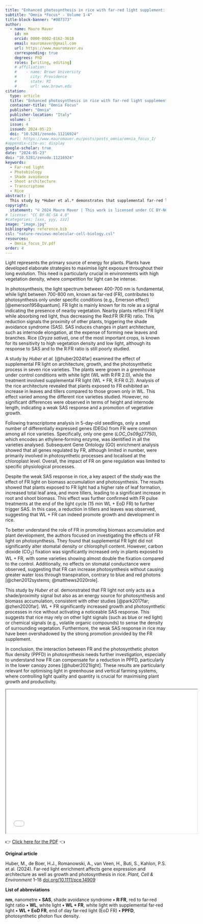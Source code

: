 ```yaml
---
title: "Enhanced photosynthesis in rice with far-red light supplement: unveiling dual roles beyond shade avoidance"
subtitle: "Omnia *Focus* - Volume 1-4"
title-block-banner: "#007373"
author:
  - name: Mauro Maver
    id: mm
    orcid: 0000-0002-8162-3618
    email: mauromaver@gmail.com
    url: https://www.mauromaver.eu
    corresponding: true
    degrees: PhD
    roles: [writing, editing]
    # affiliation: 
    #    - name: Brown University
    #      city: Providence
    #      state: RI
    #      url: www.brown.edu
citation:
  type: article
  title: "Enhanced photosynthesis in rice with far-red light supplement: unveiling dual roles beyond shade avoidance"
  container-title: "Omnia Focus"
  publisher: "Omnia"
  publisher-location: "Italy"
  volume: 1
  issue: 4
  issued: 2024-05-23
  doi: "10.5281/zenodo.11216924"
  #url: https://www.mauromaver.eu/posts/posts_omnia/omnia_focus_I/
#appendix-cite-as: display
google-scholar: true
date: "2024-05-23"
doi: "10.5281/zenodo.11216924"
keywords:
  - Far-red light
  - Photobiology
  - Shade avoidance
  - Shoot architecture
  - Transcriptome
  - Rice
abstract: |
  This study by *Huber et al.* demonstrates that supplemental far-red light significantly enhances growth and photosynthetic efficiency in rice without triggering a strong shade avoidance syndrome response. This suggests that far-red light serves a dual role as an energy source and a proximity signal. These findings are crucial for optimising light management in greenhouse and vertical farming to maximise plant productivity.
copyright:
  statement: "© 2024 Mauro Maver | This work is licensed under CC BY-NC-SA 4.0"
# license: "CC BY-NC-SA 4.0"
#categories: [xxx, yyy, zzz]
image: "image.jpg"
bibliography: reference.bib
csl: "nature-reviews-molecular-cell-biology.csl"
resources: 
  - Omnia_focus_IV.pdf
order: 4
---
```


::: drop-cap
Light represents the primary source of energy for plants. Plants have developed elaborate strategies to maximise light exposure throughout their long evolution. This need is particularly crucial in environments with high vegetation density, where competition for light can be intense.
:::

In photosynthesis, the light spectrum between 400-700 nm is fundamental, while light between 700-800 nm, known as far-red (FR), contributes to photosynthesis only under specific conditions (e.g., Emerson effect) [@emerson1958quantum]. FR light is mainly known for its role as a signal indicating the presence of nearby vegetation. Nearby plants reflect FR light while absorbing red light, thus decreasing the Red:FR (R:FR) ratio. This reduction signals the proximity of other plants, triggering the shade avoidance syndrome (SAS). SAS induces changes in plant architecture, such as internode elongation, at the expense of forming new leaves and branches. Rice (*Oryza sativa*), one of the most important crops, is known for its sensitivity to high vegetation density and low light, although its response to SAS and to the R:FR ratio is still poorly studied.

A study by *Huber et al.* [@huber2024far] examined the effect of supplemental FR light on architecture, growth, and the photosynthetic process in seven rice varieties. The plants were grown in a greenhouse under control conditions with white light (WL with R:FR 2.0), while the treatment involved supplemental FR light (WL + FR, R:FR 0.2). Analysis of the rice architecture revealed that plants exposed to FR exhibited an increase in leaves and tillers compared to those grown only in WL. This effect varied among the different rice varieties studied. However, no significant differences were observed in terms of height and internode length, indicating a weak SAS response and a promotion of vegetative growth.

Following transcriptome analysis in 5-day-old seedlings, only a small number of differentially expressed genes (DEGs) from FR were common among all rice varieties. Specifically, only one gene (*LOC_Os09g27750*), which encodes an ethylene‐forming enzyme, was identified in all the varieties analysed. Subsequent Gene Ontology (GO) enrichment analysis showed that all genes regulated by FR, although limited in number, were primarily involved in photosynthetic processes and localised at the chloroplast level. Overall, the impact of FR on gene regulation was limited to specific physiological processes.

Despite the weak SAS response in rice, a key aspect of the study was the effect of FR light on biomass accumulation and photosynthesis. The results showed that plants exposed to FR light had a higher rate of leaf formation, increased total leaf area, and more tillers, leading to a significant increase in root and shoot biomass. This effect was further confirmed with FR pulse treatments at the end of the light cycle (15 min WL + EoD FR) to further trigger SAS. In this case, a reduction in tillers and leaves was observed, suggesting that WL + FR can indeed promote growth and development in rice.

To better understand the role of FR in promoting biomass accumulation and plant development, the authors focused on investigating the effects of FR light on photosynthesis. They found that supplemental FR light did not significantly alter stomatal density or chlorophyll content. However, carbon dioxide (CO<sub>2</sub>) fixation was significantly increased only in plants exposed to WL + FR, with some varieties showing almost double the fixation compared to the control. Additionally, no effects on stomatal conductance were observed, suggesting that FR can increase photosynthesis without causing greater water loss through transpiration, contrary to blue and red photons [@chen2012systems; @matthews2020role].

This study by *Huber et al.* demonstrated that FR light not only acts as a shade/proximity signal but also as an energy source for photosynthesis and biomass accumulation, consistent with other studies [@park2017far; @zhen2020far]. WL + FR significantly increased growth and photosynthetic processes in rice without activating a noticeable SAS response. This suggests that rice may rely on other light signals (such as blue or red light) or chemical signals (e.g., volatile organic compounds) to sense the density of surrounding vegetation. Furthermore, the weak SAS response in rice may have been overshadowed by the strong promotion provided by the FR supplement.

In conclusion, the interaction between FR and the photosynthetic photon flux density (PPFD) in photosynthesis needs further investigation, especially to understand how FR can compensate for a reduction in PPFD, particularly in the lower canopy zones [@huber2021light]. These results are particularly relevant for optimising light in greenhouse and vertical farming systems, where controlling light quality and quantity is crucial for maximising plant growth and productivity.

::: {style="text-align: center"}
<iframe width="600" height="450" src="Omnia_focus_IV.pdf">

</iframe>
:::

::: PDF
👉 [Click here for the PDF](Omnia_focus_IV.pdf "Here you can download the PDF version") 👈
:::
::: {.callout-note appearance="minimal"}
**Original article**

Huber, M., de Boer, H.J., Romanowski, A., van Veen, H., Buti, S., Kahlon, P.S. et al. (2024). Far-red light enrichment affects gene expression and architecture as well as growth and photosynthesis in rice. *Plant, Cell & Environment* 1–18 [doi.org/10.1111/pce.14909](https://doi.org/10.1111/pce.14909)

**List of abbreviations**

**nm**, nanometre **•** **SAS**, shade avoidance syndrome **•** **R:FR**, red to far‐red light ratio **•** **WL**, white light **•** **WL + FR**, white light with supplemental far‐red light **•** **WL + EoD FR**, end of day far‐red light (EoD FR) **•** **PPFD**, photosynthetic photon flux density.
:::

